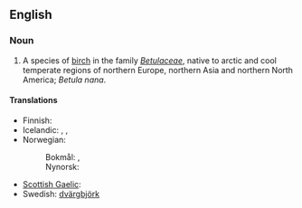 ==English==

===Noun===
{{en-noun|sg=[[dwarf]] [[birch]]|dwarf birches}}

# A species of [[birch]] in the family ''[[Betulaceae]]'', native to arctic and cool temperate regions of northern Europe, northern Asia and northern North America; ''Betula nana''.

====Translations====
{{trans-top|dwarf birch}}
* Finnish: {{t-|fi|vaivaiskoivu}}
* Icelandic: {{t|is|fjalldrapi|m}}, {{t|is|drapi|m}}, {{t|is|hrís|n}}
* Norwegian:
*: Bokmål: {{t-|no|dvergbjørk|m|f}}, {{t|no|dvergbjerk|m|f}}
*: Nynorsk: {{t-|nn|dvergbjørk|m|f|xs=Norwegian Nynorsk}}
{{trans-mid}}
* [[Scottish Gaelic]]: {{t|gd|beith bheag|f}}
* Swedish: [[dvärgbjörk]] {{c}}
{{trans-bottom}}